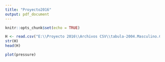 ---
title: "Proyecto2016"
output: pdf_document
---

```{r setup, include=FALSE}
knitr::opts_chunk$set(echo = TRUE)
```


```{r}
H <- read.csv("E:\\Proyecto 2016\\Archivos CSV\\tabula-2004.Masculino.CSV", stringsAsFactors = FALSE)
str(H)
head(H)
```

```{r pressure, echo=FALSE}
plot(pressure)
```


